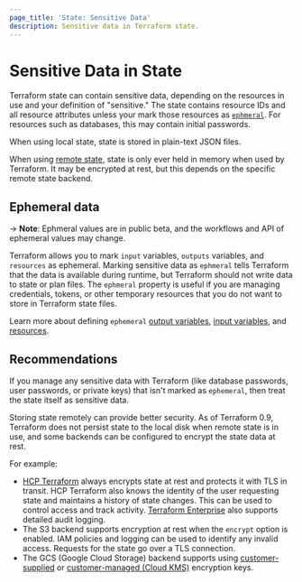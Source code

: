```yaml
---
page_title: 'State: Sensitive Data'
description: Sensitive data in Terraform state.
---
```


# Sensitive Data in State

Terraform state can contain sensitive data, depending on the resources in use
and your definition of "sensitive." The state contains resource IDs and all
resource attributes unless your mark those resources as [`ephmeral`](#ephemeral-data). For resources such as databases, this may contain initial
passwords.

When using local state, state is stored in plain-text JSON files.

When using [remote state](/terraform/language/state/remote), state is only ever held in memory when used by Terraform. It may be encrypted at rest, but this depends on the specific remote state backend.

## Ephemeral data

-> **Note**: Ephmeral values are in public beta, and the workflows and API of ephemeral values may change.

Terraform allows you to mark `input` variables, `outputs` variables, and `resources` as ephemeral.  Marking sensitive data as `ephmeral` tells Terraform that the data is available during runtime, but Terraform should not write data to state or plan files. The `ephmeral` property is useful if you are managing credentials, tokens, or other temporary resources that you do not want to store in Terraform state files.

Learn more about defining `ephemeral` [output variables](/terraform/language/values/outputs#ephemeral), [input variables](/terraform/language/values/varibales#ephemeral), and [resources]().

## Recommendations

If you manage any sensitive data with Terraform (like database passwords, user
passwords, or private keys) that isn't marked as `ephemeral`, then treat the state itself as sensitive data.

Storing state remotely can provide better security. As of Terraform 0.9,
Terraform does not persist state to the local disk when remote state is in use,
and some backends can be configured to encrypt the state data at rest.

For example:

- [HCP Terraform](https://cloud.hashicorp.com/products/terraform) always encrypts state at rest and
  protects it with TLS in transit. HCP Terraform also knows the identity of
  the user requesting state and maintains a history of state changes. This can
  be used to control access and track activity. [Terraform Enterprise](/terraform/enterprise)
  also supports detailed audit logging.
- The S3 backend supports encryption at rest when the `encrypt` option is
  enabled. IAM policies and logging can be used to identify any invalid access.
  Requests for the state go over a TLS connection.
- The GCS (Google Cloud Storage) backend supports using [customer-supplied](/terraform/language/backend/gcs#customer-supplied-encryption-keys) or [customer-managed (Cloud KMS)](/terraform/language/backend/gcs#customer-managed-encryption-keys-cloud-kms) encryption keys.
